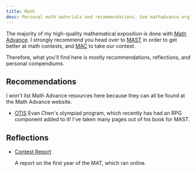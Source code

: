 ```yaml
---
title: Math
desc: Personal math materials and recommendations. See mathadvance.org for MAST materials, including samples.
---
```


The majority of my high-quality mathematical exposition is done with [Math Advance](https://www.mathadvance.org). I strongly recommend you head over to [MAST](https://mast.mathadvance.org) in order to get better at math contests, and [MAC](https://mac.mathadvance.org) to take our contest.

Therefore, what you'll find here is mostly recommendations, reflections, and personal compendiums.

## Recommendations

I won't list Math Advance resources here because they can all be found at the Math Advance website.

- [OTIS](https://web.evanchen.cc/otis)
  Evan Chen's olympiad program, which recently has had an RPG component added to it! I've taken many pages out of his book for MAST.

## Reflections

- [Contest Report](contest-creation.pdf)

  A report on the first year of the MAT, which ran online.
